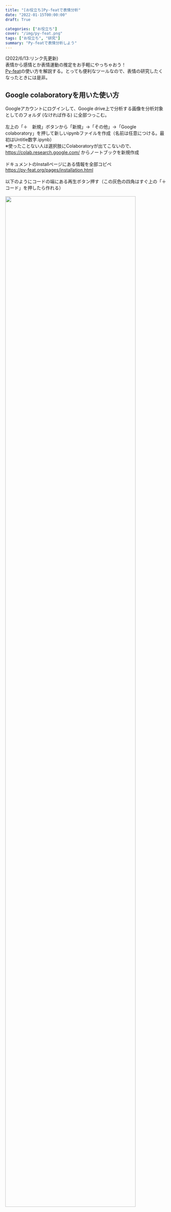 ```yaml
---
title: "[お役立ち]Py-featで表情分析"
date: "2022-01-15T00:00:00"
draft: True

categories: ["お役立ち"]
cover: "/img/py-feat.png"
tags: ["お役立ち", "研究"]
summary: "Py-featで表情分析しよう"
---
```

<script type="text/javascript" src="//ajax.googleapis.com/ajax/libs/jquery/3.1.1/jquery.min.js"></script>
<script language="JavaScript">
$(document).ready( function () {
   $("a[href^='http']:not([href*='" + location.hostname + "'])").attr('target', '_blank');
})
</script>

(2022/6/13:リンク先更新)<br>
表情から感情とか表情運動の推定をお手軽にやっちゃおう！<br>
[Py-feat](https://py-feat.org/pages/intro.html)の使い方を解説する。とっても便利なツールなので、表情の研究したくなったときには是非。<br>

## Google colaboratoryを用いた使い方

Googleアカウントにログインして、Google drive上で分析する画像を分析対象としてのフォルダ (なければ作る) に全部つっこむ。
<br>
<br>
左上の「＋　新規」ボタンから「新規」→「その他」→「Google colaboratory」を押して新しいipynbファイルを作成（名前は任意につける。最初はUntitle数字.ipynb）
<br>
※使ったことない人は選択肢にColaboratoryが出てこないので、[https://colab.research.google.com/](https://colab.research.google.com/)
からノートブックを新規作成<br>
<br>
ドキュメントのInstallページにある情報を全部コピペ<br>
[https://py-feat.org/pages/installation.html](https://py-feat.org/pages/installation.html)
<br><br>
以下のようにコードの端にある再生ボタン押す（この灰色の四角はすぐ上の「＋コード」を押したら作れる）
<br>
<br>
  <img src="/img/py_f1.png" width=90%>
<br>
（ここから新しいコードを回すときには「＋コード」で新しいブロック作ってからにすると再生可能性・可読性が高まる）<br>
以下のコードをコピペして、また再生ボタンを押す<br>


```python:prepare
from google.colab import drive
drive.mount('/content/drive')
```  

<br>
  <img src="/img/py_f2.png" width=90%>
<br>
上図のようにアクセス許可を聞かれるので全部おーけー。
<br>
<br>
次はデータを読み込む。以下をコピペ
<br>

```python:dataload
# data読み込み
import glob
 
files = glob.glob("/content/drive/MyDrive/(任意のフォルダ名)/*")
print(files)
```  
出力に['/content/drive/MyDrive/(対象フォルダ)/(対象ファイル)', ←こういう感じのが出てきたらちゃんと読み込めてる。
<br>
*は「ここにあるやつ全部もってきてくれ～」ってやつ
<br>
<br>
次は分析を行う画像ごとにFor文を使って何度も解析を回しています。<br>
（ここではbmpファイルが対象となってますが、対象となる画像の保存形式によって変えてください：e.g., png）
<br>

```python:run
# これで回りはするはず
# csvは画像フォルダ内に保存されます
for image in files: 
    detector.detect_image(image, outputFname = image.replace(".bmp", ".csv"))

```  

以上です。ここまで回し切ればGoogle drive内のフォルダに解析済みデータが全部入っています。Congratulation！
<br>
ではでは！<br>

<br>
[<img src="/img/violet-button.png" width=20%>](https://www.buymeacoffee.com/nsushishushi)
<br>

##### 他にこんな記事があるよ
 [OpenFaceで表情分析](https://susishushi.github.io/my_blog/post/of/)<br>
[表情刺激のデータベース(fIMDb)](https://susishushi.github.io/my_blog/post/fimdb/)
<br>
[コミュニケーションの計算論モデルをGithubで再現](https://susishushi.github.io/my_blog/post/rsa_1/)


